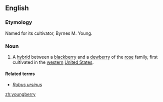 ==English==
===Etymology===
Named for its cultivator, Byrnes M. Young.

===Noun===
{{wikipedia}}
{{en-noun|youngberries}}
#A [[hybrid]] between a [[blackberry]] and a [[dewberry]] of the [[rose]] family, first cultivated in the [[western]] [[United States]].

====Related terms====
*''[[Rubus ursinus]]''

[[zh:youngberry]]